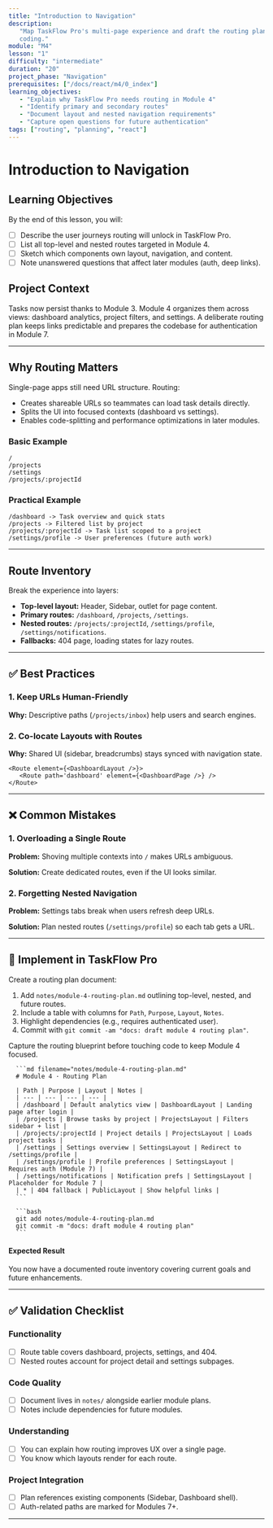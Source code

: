 ```yaml
---
title: "Introduction to Navigation"
description:
   "Map TaskFlow Pro's multi-page experience and draft the routing plan before
   coding."
module: "M4"
lesson: "1"
difficulty: "intermediate"
duration: "20"
project_phase: "Navigation"
prerequisites: ["/docs/react/m4/0_index"]
learning_objectives:
   - "Explain why TaskFlow Pro needs routing in Module 4"
   - "Identify primary and secondary routes"
   - "Document layout and nested navigation requirements"
   - "Capture open questions for future authentication"
tags: ["routing", "planning", "react"]
---
```



# Introduction to Navigation

## Learning Objectives

By the end of this lesson, you will:

-  [ ] Describe the user journeys routing will unlock in TaskFlow Pro.
-  [ ] List all top-level and nested routes targeted in Module 4.
-  [ ] Sketch which components own layout, navigation, and content.
-  [ ] Note unanswered questions that affect later modules (auth, deep links).

## Project Context

Tasks now persist thanks to Module 3. Module 4 organizes them across views:
dashboard analytics, project filters, and settings. A deliberate routing plan
keeps links predictable and prepares the codebase for authentication in
Module 7.

---

## Why Routing Matters

Single-page apps still need URL structure. Routing:

-  Creates shareable URLs so teammates can load task details directly.
-  Splits the UI into focused contexts (dashboard vs settings).
-  Enables code-splitting and performance optimizations in later modules.

### Basic Example

```plaintext
/
/projects
/settings
/projects/:projectId
```

### Practical Example

```plaintext
/dashboard -> Task overview and quick stats
/projects -> Filtered list by project
/projects/:projectId -> Task list scoped to a project
/settings/profile -> User preferences (future auth work)
```

---

## Route Inventory

Break the experience into layers:

-  **Top-level layout:** Header, Sidebar, outlet for page content.
-  **Primary routes:** `/dashboard`, `/projects`, `/settings`.
-  **Nested routes:** `/projects/:projectId`, `/settings/profile`,
   `/settings/notifications`.
-  **Fallbacks:** 404 page, loading states for lazy routes.

---

## ✅ Best Practices

### 1. Keep URLs Human-Friendly

**Why:** Descriptive paths (`/projects/inbox`) help users and search engines.

### 2. Co-locate Layouts with Routes

**Why:** Shared UI (sidebar, breadcrumbs) stays synced with navigation state.

```tsx
<Route element={<DashboardLayout />}>
   <Route path='dashboard' element={<DashboardPage />} />
</Route>
```

---

## ❌ Common Mistakes

### 1. Overloading a Single Route

**Problem:** Shoving multiple contexts into `/` makes URLs ambiguous.

**Solution:** Create dedicated routes, even if the UI looks similar.

### 2. Forgetting Nested Navigation

**Problem:** Settings tabs break when users refresh deep URLs.

**Solution:** Plan nested routes (`/settings/profile`) so each tab gets a URL.

---

## 🔨 Implement in TaskFlow Pro

Create a routing plan document:

1. Add `notes/module-4-routing-plan.md` outlining top-level, nested, and future
   routes.
2. Include a table with columns for `Path`, `Purpose`, `Layout`, `Notes`.
3. Highlight dependencies (e.g., requires authenticated user).
4. Commit with `git commit -am "docs: draft module 4 routing plan"`.

<Accordions type='single' className='mt-4'>
   <Accordion title='Solution Walkthrough'>
      <p>
         Capture the routing blueprint before touching code to keep Module 4 focused.
      </p>

      ```md filename="notes/module-4-routing-plan.md"
      # Module 4 · Routing Plan

      | Path | Purpose | Layout | Notes |
      | --- | --- | --- | --- |
      | /dashboard | Default analytics view | DashboardLayout | Landing page after login |
      | /projects | Browse tasks by project | ProjectsLayout | Filters sidebar + list |
      | /projects/:projectId | Project details | ProjectsLayout | Loads project tasks |
      | /settings | Settings overview | SettingsLayout | Redirect to /settings/profile |
      | /settings/profile | Profile preferences | SettingsLayout | Requires auth (Module 7) |
      | /settings/notifications | Notification prefs | SettingsLayout | Placeholder for Module 7 |
      | * | 404 fallback | PublicLayout | Show helpful links |
      ```

      ```bash
      git add notes/module-4-routing-plan.md
      git commit -m "docs: draft module 4 routing plan"
      ```

   </Accordion>
</Accordions>

#### Expected Result

You now have a documented route inventory covering current goals and future
enhancements.

---

## ✅ Validation Checklist

### Functionality

-  [ ] Route table covers dashboard, projects, settings, and 404.
-  [ ] Nested routes account for project detail and settings subpages.

### Code Quality

-  [ ] Document lives in `notes/` alongside earlier module plans.
-  [ ] Notes include dependencies for future modules.

### Understanding

-  [ ] You can explain how routing improves UX over a single page.
-  [ ] You know which layouts render for each route.

### Project Integration

-  [ ] Plan references existing components (Sidebar, Dashboard shell).
-  [ ] Auth-related paths are marked for Modules 7+.

---

